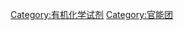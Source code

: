 {{catmore}}
{{Commonscat|Protecting groups}}

[[Category:有机化学试剂|Category:有机化学试剂]]
[[Category:官能团|Category:官能团]]
